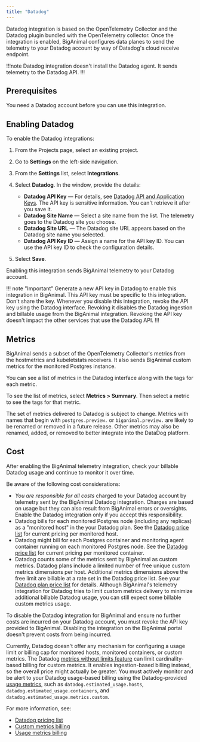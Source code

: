 ```yaml
---
title: "Datadog"
---
```


Datadog integration is based on the OpenTelemetry Collector and the Datadog plugin bundled with the OpenTelemetry collector. Once the integration is enabled, BigAnimal configures data planes to send the telemetry to your Datadog account by way of Datadog's cloud receive endpoint.

!!!note
Datadog integration doesn't install the Datadog agent. It sends telemetry to the Datadog API.
!!!

## Prerequisites

You need a Datadog account before you can use this integration.

## Enabling Datadog

To enable the Datadog integrations: 

1. From the Projects page, select an existing project.
2. Go to **Settings** on the left-side navigation.
3. From the **Settings** list, select **Integrations**.
4. Select **Datadog**. In the window, provide the details: 
   - **Datadog API Key** &mdash; For details, see [Datadog API and Application Keys](https://docs.datadoghq.com/account_management/api-app-keys/). The API key is sensitive information. You can't retrieve it after you save it.
   - **Datadog Site Name** &mdash; Select a site name from the list. The telemetry goes to the Datadog site you choose. 
   - **Datadog Site URL** &mdash; The Datadog site URL appears based on the Datadog site name you selected. 
   - **Datadog API Key ID** &mdash; Assign a name for the API key ID. You can use the API key ID to check the configuration details.
   
5. Select **Save**.

Enabling this integration sends BigAnimal telemetry to your Datadog account.

!!! note "Important"
Generate a new API key in Datadog to enable this integration in BigAnimal. This API key must be specific to this integration. Don't share the key. Whenever you disable this integration, revoke the API key using the Datadog interface. Revoking it disables the Datadog ingestion and billable usage from the BigAnimal integration. Revoking the API key doesn't impact the other services that use the Datadog API.
!!!

## Metrics

BigAnimal sends a subset of the OpenTelemetry Collector's metrics from the hostmetrics and kubeletstats receivers. It also sends BigAnimal custom metrics for the monitored Postgres instance.

You can see a list of metrics in the Datadog interface along with the tags for each metric. 

To see the list of metrics, select **Metrics > Summary**. Then select a metric to see the tags for that metric. 

The set of metrics delivered to Datadog is subject to change. Metrics with names that begin with `postgres.preview.` or `biganimal.preview.` are likely to be renamed or removed in a future release. Other metrics may also be renamed, added, or removed to better integrate into the DataDog platform.

## Cost

After enabling the BigAnimal telemetry integration, check your billable Datadog usage and continue to monitor it over time.

Be aware of the following cost considerations:

* *You are responsible for all costs* charged to your Datadog account by telemetry sent by the BigAnimal Datadog integration. Charges are based on usage but they can also result from BigAnimal errors or oversights. Enable the Datadog integration only if you accept this responsibility.
* Datadog bills for each monitored Postgres node (including any replicas) as a "monitored host" in the your Datadog plan. See the [Datadog price list](https://www.datadoghq.com/pricing/list/) for current pricing per monitored host.
* Datadog might bill for each Postgres container and monitoring agent container running on each monitored Postgres node. See the [Datadog price list](https://www.datadoghq.com/pricing/list/) for current pricing per monitored container.
* Datadog counts some of the metrics sent by BigAnimal as custom metrics. Datadog plans include a limited number of free unique custom metrics dimensions per host. Additional metrics dimensions above the free limit are billable at a rate set in the Datadog price list. See your [Datadog plan price list](https://www.datadoghq.com/pricing/list/) for details. Although BigAnimal's telemetry integration for Datadog tries to limit custom metrics delivery to minimize additional billable Datadog usage, you can still expect some billable custom metrics usage.

To disable the Datadog integration for BigAnimal and ensure no further costs are incurred on your Datadog account, you must revoke the API key provided to BigAnimal. Disabling the integration on the BigAnimal portal doesn't prevent costs from being incurred.

Currently, Datadog doesn't offer any mechanism for configuring a usage limit or billing cap for monitored hosts, monitored containers, or custom metrics. The Datadog [metrics without limits feature](https://docs.datadoghq.com/metrics/metrics-without-limits/) can limit cardinality-based billing for custom metrics. It enables ingestion-based billing instead, so the overall price might actually be greater. You must actively monitor and be alert to your Datadog usage-based billing using the Datadog-provided [usage metrics](https://docs.datadoghq.com/account_management/billing/usage_metrics/), such as `datadog.estimated_usage.hosts`, `datadog.estimated_usage.containers`, and `datadog.estimated_usage.metrics.custom`.

For more information, see:
- [Datadog pricing list](https://www.datadoghq.com/pricing/list/)
- [Custom metrics billing](https://docs.datadoghq.com/account_management/billing/custom_metrics/?tab=countrate#counting-custom-metrics)
- [Usage metrics billing](https://docs.datadoghq.com/account_management/billing/usage_metrics/)